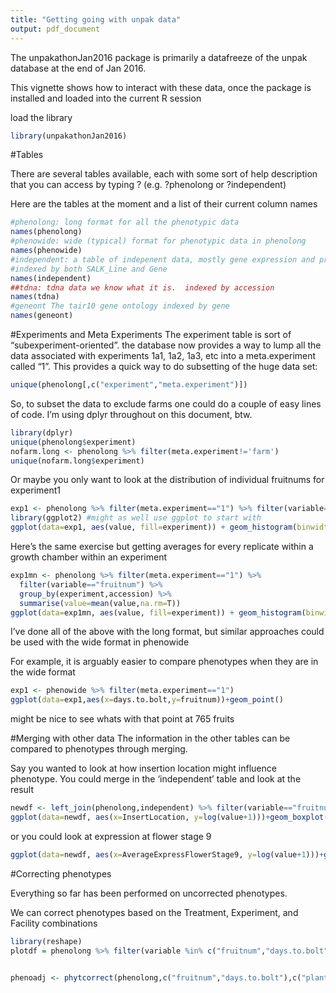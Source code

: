 ```yaml
---
title: "Getting going with unpak data"
output: pdf_document
---
```

The unpakathonJan2016 package is primarily a datafreeze of the unpak database at the end of Jan 2016.  

This vignette shows how to interact with these data, once the package is installed and loaded into the current R session

load the library
```r
library(unpakathonJan2016)
```

#Tables

There are several tables available, each with some sort of help description that you can access by typing ?<tbl>  (e.g. ?phenolong or ?independent)

Here are the tables at the moment and  a list of their current column names

```r
#phenolong: long format for all the phenotypic data
names(phenolong)
#phenowide: wide (typical) format for phenotypic data in phenolong
names(phenowide)
#independent: a table of indepenent data, mostly gene expression and protein expression 
#indexed by both SALK_Line and Gene
names(independent)
##tdna: tdna data we know what it is.  indexed by accession
names(tdna)
#geneont The tair10 gene ontology indexed by gene
names(geneont)
```

#Experiments and Meta Experiments
The experiment table is sort of "subexperiment-oriented". the database now provides a way to lump all the data associated with experiments 1a1, 1a2, 1a3, etc into a meta.experiment called "1".  This provides a quick way to do subsetting of the huge data set:
```r
unique(phenolong[,c("experiment","meta.experiment")])
```

So, to subset the data to exclude farms one could do a couple of easy lines of code.  I'm using dplyr throughout on this document, btw.
```r
library(dplyr)
unique(phenolong$experiment)
nofarm.long <- phenolong %>% filter(meta.experiment!='farm')
unique(nofarm.long$experiment)
```
Or maybe you only want to look at the distribution of individual fruitnums for experiment1
```r
exp1 <- phenolong %>% filter(meta.experiment=="1") %>% filter(variable=="fruitnum") 
library(ggplot2) #might as well use ggplot to start with
ggplot(data=exp1, aes(value, fill=experiment)) + geom_histogram(binwidth=50)
```

Here's the same exercise but getting averages for every replicate within a growth chamber within an experiment

```r
exp1mn <- phenolong %>% filter(meta.experiment=="1") %>%
  filter(variable=="fruitnum") %>%
  group_by(experiment,accession) %>%
  summarise(value=mean(value,na.rm=T))
ggplot(data=exp1mn, aes(value, fill=experiment)) + geom_histogram(binwidth=50)
```

I've done all of the above with the long format, but similar approaches could be used with the wide format in phenowide

For example, it is arguably easier to compare phenotypes when they are in the wide format

```r
exp1 <- phenowide %>% filter(meta.experiment=="1")
ggplot(data=exp1,aes(x=days.to.bolt,y=fruitnum))+geom_point()
```
might be nice to see whats with that point at 765 fruits

#Merging with other data
The information in the other tables can be compared to phenotypes through merging.

Say you wanted to look at how insertion location might influence phenotype.  You could merge in the 'independent' table and look at the result

```r
newdf <- left_join(phenolong,independent) %>% filter(variable=="fruitnum")
ggplot(data=newdf, aes(x=InsertLocation, y=log(value+1)))+geom_boxplot()
```

or you could look at expression at flower stage 9
```r
ggplot(data=newdf, aes(x=AverageExpressFlowerStage9, y=log(value+1)))+geom_point()
```

#Correcting phenotypes

Everything so far has been performed on uncorrected phenotypes.

We can correct phenotypes based on the Treatment, Experiment, and Facility combinations


```r
library(reshape)
plotdf = phenolong %>% filter(variable %in% c("fruitnum","days.to.bolt")) %>% cast(fun.aggregate=mean)


phenoadj <- phytcorrect(phenolong,c("fruitnum","days.to.bolt"),c("plantID","treatment","facility","experiment"),lineid="accession")



```

